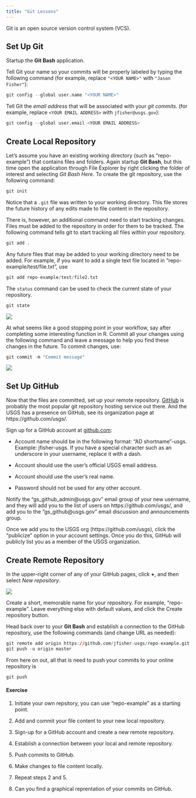 ```yaml
---
title: "Git Lessons"
---
```


Git is an open source version control system (VCS).

## Set Up Git

Startup the **Git Bash** application.

Tell Git your name so your commits will be properly labeled by typing the following command
(for example, replace `"<YOUR NAME>"` with `"Jason Fisher"`):

```r
git config --global user.name "<YOUR NAME>"
```

Tell Git the *email address* that will be associated with your *git commits*.
(for example, replace `<YOUR EMAIL ADDRESS>` with `jfisher@usgs.gov`):

```r
git config --global user.email <YOUR EMAIL ADDRESS>
```

## Create Local Repository

Let's assume you have an existing working directory (such as "repo-example")
that contains files and folders.
Again startup **Git Bash**, but this time open the application through File Explorer
by right clicking the folder of interest and selecting *Git Bash Here*.
To create the git repository, use the following command:

```r
git init
```
Notice that a `.git` file was written to your working directory.
This file stores the future history of any edits made to file content in the repository.

There is, however, an additional command need to start tracking changes.
Files must be added to the repository in order for them to be tracked.
The following command tells git to start tracking all files within your repository.

```r
git add .
```

Any future files that may be added to your working directory need to be added.
For example, if you want to add a single text file located in
"repo-example/test/file.txt", use

```r
git add repo-example/test/file2.txt
```
The `status` command can be used to check the current state of your repository.

```r
git state
```

| ![](images/git-bash_01.png)

At what seems like a good stopping point in your workflow,
say after completing some interesting function in R.
Commit all your changes using the following command and leave
a message to help you find these changes in the future.
To commit changes, use:

```r
git commit -m "Commit message"
```

| ![](images/git-bash_02.png)

## Set Up GitHub

Now that the files are committed, set up your remote repository.
[GitHub](https://github.com/) is probably the most popular git repository hosting service out there.
And the USGS has a presence on GitHub, see its organization page at https://github.com/usgs/.

Sign up for a GitHub account at [github.com](https://github.com/join):

- Account name should be in the following format: "AD shortname"-usgs.
  Example: jfisher-usgs.
  If you have a special character such as an underscore in your username,
  replace it with a dash.

- Account should use the user's official USGS email address.

- Account should use the user's real name.

- Password should not be used for any other account.

Notify the "gs_github_admin@usgs.gov" email group of your new username,
and they will add you to the list of users on https://github.com/usgs/,
and add you to the "gs_github@usgs.gov" email discussion and announcements group.

Once we add you to the USGS org (https://github.com/usgs),
click the "publicize" option in your account settings.
Once you do this, GitHub will publicly list you as a member of the USGS organization.

## Create Remote Repository

In the upper-right corner of any of your GitHub pages,
click **+**, and then select *New repository*.

| ![](images/git-github_01.png)

Create a short, memorable name for your repository. For example, "repo-example".
Leave everything else with default values, and click the Create repository button.

Head back over to your **Git Bash** and establish a connection to the GitHub repository,
use the following commands (and change URL as needed):

```r
git remote add origin https://github.com/jfisher-usgs/repo-example.git
git push -u origin master
```

From here on out, all that is need to push your commits to your online repository is

```r
git push
```

#### Exercise

1. Initiate your own repsitory, you can use "repo-example" as a starting point.

2. Add and commit your file content to your new local repository.

3. Sign-up for a GitHub account and create a new remote repository.

4. Establish a connection between your local and remote repository.

5. Push commits to GitHub.

6. Make changes to file content locally.

7. Repeat steps 2 and 5.

5. Can you find a graphical reprentation of your commits on GitHub.